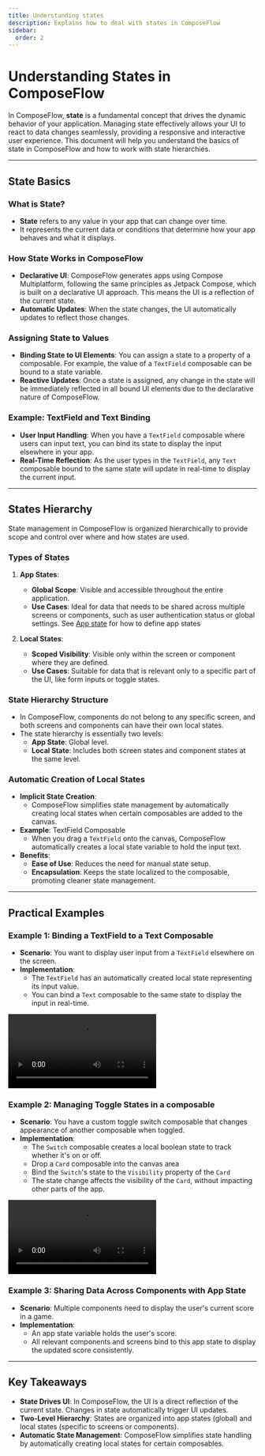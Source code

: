 ```yaml
---
title: Understanding states
description: Explains how to deal with states in ComposeFlow
sidebar:
  order: 2
---
```



# Understanding States in ComposeFlow

In ComposeFlow, **state** is a fundamental concept that drives the dynamic behavior of your application. Managing state effectively allows your UI to react to data changes seamlessly, providing a responsive and interactive user experience. This document will help you understand the basics of state in ComposeFlow and how to work with state hierarchies.

---

## State Basics

### What is State?

- **State** refers to any value in your app that can change over time.
- It represents the current data or conditions that determine how your app behaves and what it displays.

### How State Works in ComposeFlow

- **Declarative UI**: ComposeFlow generates apps using Compose Multiplatform, following the same principles as Jetpack Compose, which is built on a declarative UI approach. This means the UI is a reflection of the current state.
- **Automatic Updates**: When the state changes, the UI automatically updates to reflect those changes.

### Assigning State to Values

- **Binding State to UI Elements**: You can assign a state to a property of a composable. For example, the value of a `TextField` composable can be bound to a state variable.
- **Reactive Updates**: Once a state is assigned, any change in the state will be immediately reflected in all bound UI elements due to the declarative nature of ComposeFlow.

### Example: TextField and Text Binding

- **User Input Handling**: When you have a `TextField` composable where users can input text, you can bind its state to display the input elsewhere in your app.
- **Real-Time Reflection**: As the user types in the `TextField`, any `Text` composable bound to the same state will update in real-time to display the current input.

---

## States Hierarchy

State management in ComposeFlow is organized hierarchically to provide scope and control over where and how states are used.

### Types of States

1. **App States**:
    - **Global Scope**: Visible and accessible throughout the entire application.
    - **Use Cases**: Ideal for data that needs to be shared across multiple screens or components, such as user authentication status or global settings.
     See [App state](/guides/app_state) for how to define app states

2. **Local States**:
    - **Scoped Visibility**: Visible only within the screen or component where they are defined.
    - **Use Cases**: Suitable for data that is relevant only to a specific part of the UI, like form inputs or toggle states.

### State Hierarchy Structure

- In ComposeFlow, components do not belong to any specific screen, and both screens and components can have their own local states.
- The state hierarchy is essentially two levels:
    - **App State**: Global level.
    - **Local State**: Includes both screen states and component states at the same level.

### Automatic Creation of Local States

- **Implicit State Creation**:
    - ComposeFlow simplifies state management by automatically creating local states when certain composables are added to the canvas.
- **Example**: TextField Composable
    - When you drag a `TextField` onto the canvas, ComposeFlow automatically creates a local state variable to hold the input text.
- **Benefits**:
    - **Ease of Use**: Reduces the need for manual state setup.
    - **Encapsulation**: Keeps the state localized to the composable, promoting cleaner state management.

---

## Practical Examples

### Example 1: Binding a TextField to a Text Composable

- **Scenario**: You want to display user input from a `TextField` elsewhere on the screen.
- **Implementation**:
    - The `TextField` has an automatically created local state representing its input value.
    - You can bind a `Text` composable to the same state to display the input in real-time.

<video controls>
  <source src="/video/state_demo_textfield_text.webm" type="video/webm" />
</video>

### Example 2: Managing Toggle States in a composable

- **Scenario**: You have a custom toggle switch composable that changes appearance of another composable
when toggled.
- **Implementation**:
    - The `Switch` composable creates a local boolean state to track whether it's on or off.
    - Drop a `Card` composable into the canvas area
    - Bind the `Switch`'s state to the `Visibility` property of the `Card`
    - The state change affects the visibility of the `Card`, without impacting other parts of the app.

<video controls>
  <source src="/video/state_toggle_visibility.webm" type="video/webm" />
</video>


### Example 3: Sharing Data Across Components with App State

- **Scenario**: Multiple components need to display the user's current score in a game.
- **Implementation**:
    - An app state variable holds the user's score.
    - All relevant components and screens bind to this app state to display the updated score consistently.

---

## Key Takeaways

- **State Drives UI**: In ComposeFlow, the UI is a direct reflection of the current state. Changes in state automatically trigger UI updates.
- **Two-Level Hierarchy**: States are organized into app states (global) and local states (specific to screens or components).
- **Automatic State Management**: ComposeFlow simplifies state handling by automatically creating local states for certain composables.
